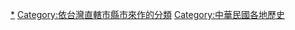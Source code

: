 [[Category:台灣歷史|*]]
[[Category:依台灣直轄市縣市來作的分類|Category:依台灣直轄市縣市來作的分類]]
[[Category:中華民國各地歷史|Category:中華民國各地歷史]]